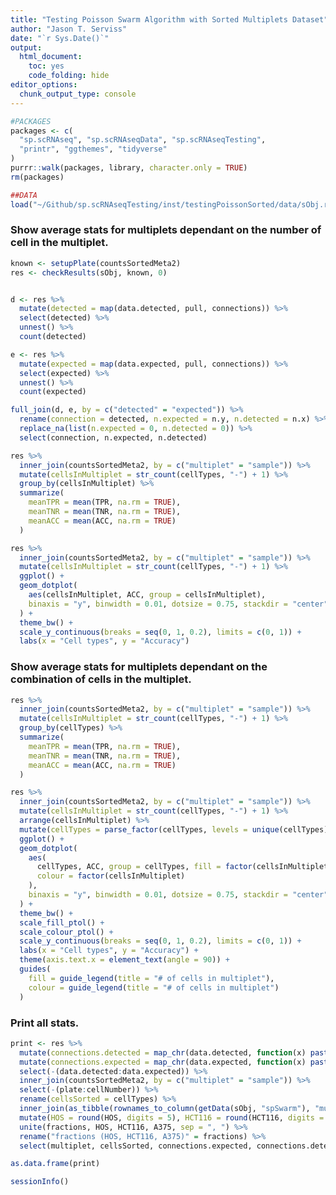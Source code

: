 ```yaml
---
title: "Testing Poisson Swarm Algorithm with Sorted Multiplets Dataset"
author: "Jason T. Serviss"
date: "`r Sys.Date()`"
output:
  html_document:
    toc: yes
    code_folding: hide
editor_options: 
  chunk_output_type: console
---
```


```r
#PACKAGES
packages <- c(
  "sp.scRNAseq", "sp.scRNAseqData", "sp.scRNAseqTesting",
  "printr", "ggthemes", "tidyverse"
)
purrr::walk(packages, library, character.only = TRUE)
rm(packages)

##DATA
load("~/Github/sp.scRNAseqTesting/inst/testingPoissonSorted/data/sObj.rda")
```

### Show average stats for multiplets dependant on the number of cell in the multiplet.
```r
known <- setupPlate(countsSortedMeta2)
res <- checkResults(sObj, known, 0)


d <- res %>% 
  mutate(detected = map(data.detected, pull, connections)) %>% 
  select(detected) %>%
  unnest() %>%
  count(detected)

e <- res %>% 
  mutate(expected = map(data.expected, pull, connections)) %>% 
  select(expected) %>%
  unnest() %>%
  count(expected)

full_join(d, e, by = c("detected" = "expected")) %>% 
  rename(connection = detected, n.expected = n.y, n.detected = n.x) %>%
  replace_na(list(n.expected = 0, n.detected = 0)) %>%
  select(connection, n.expected, n.detected)

res %>%
  inner_join(countsSortedMeta2, by = c("multiplet" = "sample")) %>%
  mutate(cellsInMultiplet = str_count(cellTypes, "-") + 1) %>%
  group_by(cellsInMultiplet) %>%
  summarize(
    meanTPR = mean(TPR, na.rm = TRUE),
    meanTNR = mean(TNR, na.rm = TRUE),
    meanACC = mean(ACC, na.rm = TRUE)
  )

res %>% 
  inner_join(countsSortedMeta2, by = c("multiplet" = "sample")) %>%
  mutate(cellsInMultiplet = str_count(cellTypes, "-") + 1) %>%
  ggplot() +
  geom_dotplot(
    aes(cellsInMultiplet, ACC, group = cellsInMultiplet), 
    binaxis = "y", binwidth = 0.01, dotsize = 0.75, stackdir = "center"
  ) + 
  theme_bw() +
  scale_y_continuous(breaks = seq(0, 1, 0.2), limits = c(0, 1)) +
  labs(x = "Cell types", y = "Accuracy")
```

### Show average stats for multiplets dependant on the combination of cells in the multiplet.
```r
res %>%
  inner_join(countsSortedMeta2, by = c("multiplet" = "sample")) %>%
  mutate(cellsInMultiplet = str_count(cellTypes, "-") + 1) %>%
  group_by(cellTypes) %>%
  summarize(
    meanTPR = mean(TPR, na.rm = TRUE),
    meanTNR = mean(TNR, na.rm = TRUE),
    meanACC = mean(ACC, na.rm = TRUE)
  )

res %>% 
  inner_join(countsSortedMeta2, by = c("multiplet" = "sample")) %>%
  mutate(cellsInMultiplet = str_count(cellTypes, "-") + 1) %>%
  arrange(cellsInMultiplet) %>%
  mutate(cellTypes = parse_factor(cellTypes, levels = unique(cellTypes))) %>%
  ggplot() +
  geom_dotplot(
    aes(
      cellTypes, ACC, group = cellTypes, fill = factor(cellsInMultiplet), 
      colour = factor(cellsInMultiplet)
    ),
    binaxis = "y", binwidth = 0.01, dotsize = 0.75, stackdir = "center"
  ) +
  theme_bw() +
  scale_fill_ptol() +
  scale_colour_ptol() +
  scale_y_continuous(breaks = seq(0, 1, 0.2), limits = c(0, 1)) +
  labs(x = "Cell types", y = "Accuracy") +
  theme(axis.text.x = element_text(angle = 90)) +
  guides(
    fill = guide_legend(title = "# of cells in multiplet"), 
    colour = guide_legend(title = "# of cells in multiplet")
  )
```

### Print all stats.
```r
print <- res %>% 
  mutate(connections.detected = map_chr(data.detected, function(x) paste(unlist(x), collapse = ", "))) %>%
  mutate(connections.expected = map_chr(data.expected, function(x) paste(unlist(x), collapse = ", "))) %>%
  select(-(data.detected:data.expected)) %>%
  inner_join(countsSortedMeta2, by = c("multiplet" = "sample")) %>%
  select(-(plate:cellNumber)) %>%
  rename(cellsSorted = cellTypes) %>%
  inner_join(as_tibble(rownames_to_column(getData(sObj, "spSwarm"), "multiplet")), by = "multiplet") %>%
  mutate(HOS = round(HOS, digits = 5), HCT116 = round(HCT116, digits = 5), A375 = round(A375, digits = 5)) %>%
  unite(fractions, HOS, HCT116, A375, sep = ", ") %>%
  rename("fractions (HOS, HCT116, A375)" = fractions) %>%
  select(multiplet, cellsSorted, connections.expected, connections.detected, `fractions (HOS, HCT116, A375)`, tp:ACC)

as.data.frame(print)
```

```r
sessionInfo()
```


